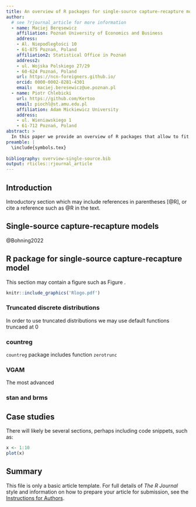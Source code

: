 ```yaml
---
title: An overview of R packages for single-source capture-recapture models
author:
  # see ?rjournal_article for more information
  - name: Maciej Beręsewicz
    affiliation: Poznań University of Economics and Business
    address:
    - Al. Niepodległości 10
    - 61-875 Poznań, Poland
    affiliation2: Statistical Office in Poznań
    address2:
    - ul. Wojska Polskiego 27/29
    - 60-624 Poznań, Poland
    url: https://ncn-foreigners.github.io/
    orcid: 0000-0002-8281-4301
    email:  maciej.beresewicz@ue.poznan.pl
  - name: Piotr Chlebicki
    url: https://github.com/Kertoo
    email: piochl@st.amu.edu.pl
    affiliation: Adam Mickiewicz University
    address:
    - ul. Wieniawskiego 1
    - 61-712 Poznań, Poland
abstract: >
  In this paper we provide an overview of R packages that allow to fit various single-source capture-recapture (SSCR) models. In genera, SSCR approaches assume that capture history follows certain distribution (e.g. negative binomial, poisson, one-inflated poisson) but the observational data consist only positive counts i.e. we observe zero truncated distributions. 
preamble: |
  \include{symbols.tex}
  
bibliography: overview-single-source.bib
output: rticles::rjournal_article
---
```


## Introduction

Introductory section which may include references in parentheses [@R], or cite a reference such as @R in the text.

## Single-source capture-recapture models

@Bohning2022

## R package for single-source capture-recapture model

This section may contain a figure such as Figure \ref{fig:Rlogo}.

```r
knitr::include_graphics('Rlogo.pdf')
```

### Truncated discrete distributions

In order to use truncated distributions we may use default functions truncaed at 0 

### countreg

`countreg` package includes function `zerotrunc`

### VGAM

The most advanced

### stan and brms



## Case studies

There will likely be several sections, perhaps including code snippets, such as:

```r
x <- 1:10
plot(x)
```

## Summary

This file is only a basic article template. For full details of *The R Journal* style and information on how to prepare your article for submission, see the [Instructions for Authors](https://journal.r-project.org/share/author-guide.pdf).

